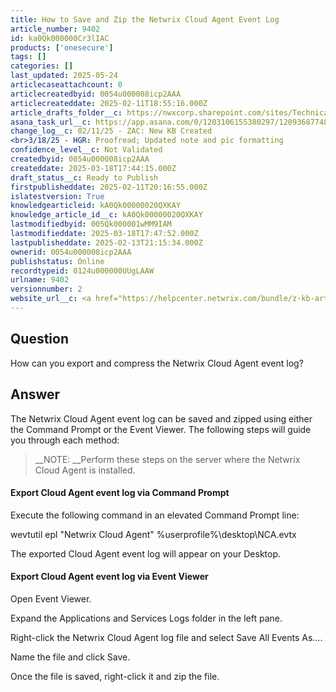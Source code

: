 ```yaml
---
title: How to Save and Zip the Netwrix Cloud Agent Event Log
article_number: 9402
id: ka0Qk000000Cr3lIAC
products: ['onesecure']
tags: []
categories: []
last_updated: 2025-05-24
articlecaseattachcount: 0
articlecreatedbyid: 0054u000008icp2AAA
articlecreateddate: 2025-02-11T18:55:16.000Z
article_drafts_folder__c: https://nwxcorp.sharepoint.com/sites/TechnicalSupportOperations/Shared%20Documents/Technical%20Knowledge%20Management/Salesforce%20Knowledge%20Drafts/kA0Qk00000020QXKAY
asana_task_url__c: https://app.asana.com/0/1203106155380297/1209368774839497
change_log__c: 02/11/25 - ZAC: New KB Created
<br>3/18/25 - HGR: Proofread; Updated note and pic formatting
confidence_level__c: Not Validated
createdbyid: 0054u000008icp2AAA
createddate: 2025-03-18T17:44:15.000Z
draft_status__c: Ready to Publish
firstpublisheddate: 2025-02-11T20:16:55.000Z
islatestversion: True
knowledgearticleid: kA0Qk00000020QXKAY
knowledge_article_id__c: kA0Qk00000020QXKAY
lastmodifiedbyid: 005Qk000001wMM9IAM
lastmodifieddate: 2025-03-18T17:47:52.000Z
lastpublisheddate: 2025-02-13T21:15:34.000Z
ownerid: 0054u000008icp2AAA
publishstatus: Online
recordtypeid: 0124u000000UUgLAAW
urlname: 9402
versionnumber: 2
website_url__c: <a href="https://helpcenter.netwrix.com/bundle/z-kb-articles-salesforce/page/kA0Qk00000020QXKAY.html" target="_blank">Open in a new window</a>
---
```


## Question

How can you export and compress the Netwrix Cloud Agent event log?

## Answer

The Netwrix Cloud Agent event log can be saved and zipped using either the Command Prompt or the Event Viewer. The following steps will guide you through each method:

>

> __NOTE: __Perform these steps on the server where the Netwrix Cloud Agent is installed.

>

#### Export Cloud Agent event log via Command Prompt

Execute the following command in an elevated Command Prompt line:

wevtutil epl "Netwrix Cloud Agent" %userprofile%\desktop\NCA.evtx

The exported Cloud Agent event log will appear on your Desktop.

#### Export Cloud Agent event log via Event Viewer

Open Event Viewer.

Expand the Applications and Services Logs folder in the left pane.

Right-click the Netwrix Cloud Agent log file and select Save All Events As....

Name the file and click Save.

Once the file is saved, right-click it and zip the file.